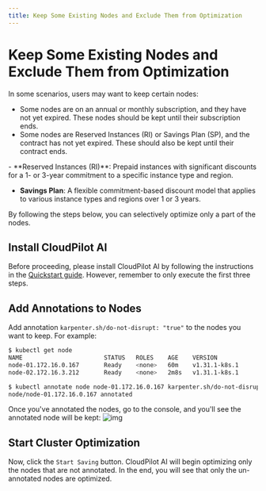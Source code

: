 ```yaml
---
title: Keep Some Existing Nodes and Exclude Them from Optimization
---
```



# Keep Some Existing Nodes and Exclude Them from Optimization

In some scenarios, users may want to keep certain nodes:
- Some nodes are on an annual or monthly subscription, and they have not yet expired. These nodes should be kept until their subscription ends.
- Some nodes are Reserved Instances (RI) or Savings Plan (SP), and the contract has not yet expired. These should also be kept until their contract ends.

<Callout type="info">
- **Reserved Instances (RI)**: Prepaid instances with significant discounts for a 1- or 3-year commitment to a specific instance type and region.  

- **Savings Plan**: A flexible commitment-based discount model that applies to various instance types and regions over 1 or 3 years.
</Callout>

By following the steps below, you can selectively optimize only a part of the nodes.

## Install CloudPilot AI

Before proceeding, please install CloudPilot AI by following the instructions in the [Quickstart guide](/guide/getting_started/getting_started). However, remember to only execute the first three steps.

## Add Annotations to Nodes

Add annotation `karpenter.sh/do-not-disrupt: "true"` to the nodes you want to keep. For example:

```sh
$ kubectl get node
NAME                       STATUS   ROLES    AGE    VERSION
node-01.172.16.0.167       Ready    <none>   60m    v1.31.1-k8s.1
node-02.172.16.3.212       Ready    <none>   2m8s   v1.31.1-k8s.1

$ kubectl annotate node node-01.172.16.0.167 karpenter.sh/do-not-disrupt=true
node/node-01.172.16.0.167 annotated
```

Once you've annotated the nodes, go to the console, and you'll see the annotated node will be kept:
![img](./img/keep_node.png)

## Start Cluster Optimization

Now, click the `Start Saving` button. CloudPilot AI will begin optimizing only the nodes that are not annotated. In the end, you will see that only the un-annotated nodes are optimized.
